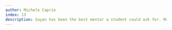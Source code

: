 ```yaml
---
author: Michele Caprio
index: 13
description: Sayan has been the best mentor a student could ask for. Many, if not all, of my achievements would have been impossible without the freedom of thought he instilled in me. He was also a wonderful human being who, more than once, showed to believed in me, even when I was doubting myself. He will be dearly missed.
---
```


